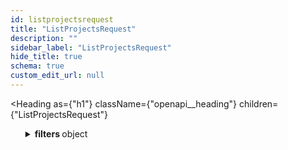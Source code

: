 ```yaml
---
id: listprojectsrequest
title: "ListProjectsRequest"
description: ""
sidebar_label: "ListProjectsRequest"
hide_title: true
schema: true
custom_edit_url: null
---
```



<Heading
  as={"h1"}
  className={"openapi__heading"}
  children={"ListProjectsRequest"}
>
</Heading>





<ul>
  <SchemaItem
    collapsible={true}
    className={"schemaItem"}
  >
    <details
      style={{}}
      className={"openapi-markdown__details"}
    >
      <summary
        style={{}}
      >
        <span
          className={"openapi-schema__container"}
        >
          <strong
            className={"openapi-schema__property"}
          >
            filters
          </strong><span
            className={"openapi-schema__name"}
          >
             object
          </span>
        </span>
      </summary><div
        style={{"marginLeft":"1rem"}}
      >
        <SchemaItem
          collapsible={false}
          name={"query"}
          required={false}
          schemaName={"string"}
          qualifierMessage={undefined}
          schema={{"type":"string","description":"search query substring match for name and description"}}
        >
          
        </SchemaItem><SchemaItem
          collapsible={false}
          name={"organizationId"}
          required={false}
          schemaName={"string"}
          qualifierMessage={undefined}
          schema={{"type":"string","description":"search only projects associated with specific organization"}}
        >
          
        </SchemaItem>
      </div>
    </details>
  </SchemaItem>
</ul>
            